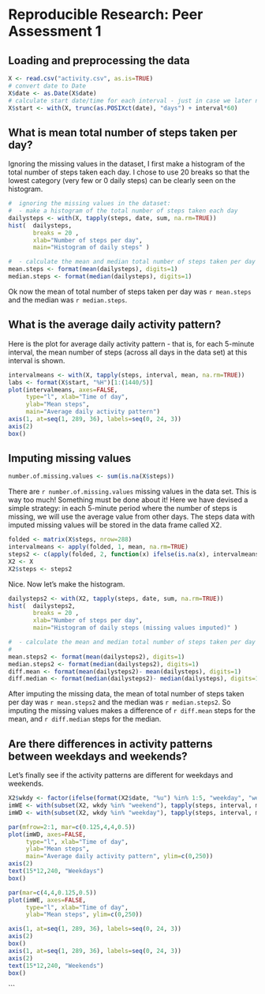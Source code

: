 # Reproducible Research: Peer Assessment 1


## Loading and preprocessing the data

```r
X <- read.csv("activity.csv", as.is=TRUE)
# convert date to Date
X$date <- as.Date(X$date)
# calculate start date/time for each interval - just in case we later need it
X$start <- with(X, trunc(as.POSIXct(date), "days") + interval*60)
```

## What is mean total number of steps taken per day?

Ignoring the missing values in the dataset, I first make a histogram of the total number of steps taken each day. I chose to use 20 breaks so that the lowest category (very few or 0 daily steps) can be clearly seen on the histogram.

```r
#  ignoring the missing values in the dataset:
#  - make a histogram of the total number of steps taken each day
dailysteps <- with(X, tapply(steps, date, sum, na.rm=TRUE))
hist(  dailysteps, 
       breaks = 20 , 
       xlab="Number of steps per day", 
       main="Histogram of daily steps" )
```

```r
#  - calculate the mean and median total number of steps taken per day
mean.steps <- format(mean(dailysteps), digits=1)
median.steps <- format(median(dailysteps), digits=1)
```

Ok now the mean of total number of steps taken per day was `r mean.steps` and the median was `r median.steps`. 

## What is the average daily activity pattern?

Here is the plot for average daily activity pattern - that is, for each 5-minute interval, the mean number of steps (across all days in the data set) at this interval is shown.

```r
intervalmeans <- with(X, tapply(steps, interval, mean, na.rm=TRUE))
labs <- format(X$start, "%H")[1:(1440/5)]
plot(intervalmeans, axes=FALSE, 
     type="l", xlab="Time of day", 
     ylab="Mean steps",
     main="Average daily activity pattern")
axis(1, at=seq(1, 289, 36), labels=seq(0, 24, 3))
axis(2)
box()
```

## Imputing missing values

```r
number.of.missing.values <- sum(is.na(X$steps))
```

There are `r number.of.missing.values` missing values in the data set. This is way too much! Something must be done about it! Here we have devised a simple strategy: in each 5-minute period where the number of steps is missing, we will use the average value from other days. The steps data with imputed missing values will be stored in the data frame called X2.


```r
folded <- matrix(X$steps, nrow=288)
intervalmeans <- apply(folded, 1, mean, na.rm=TRUE)
steps2 <- c(apply(folded, 2, function(x) ifelse(is.na(x), intervalmeans, x)))
X2 <- X
X2$steps <- steps2
```

Nice. Now let's make the histogram.
```r
dailysteps2 <- with(X2, tapply(steps, date, sum, na.rm=TRUE))
hist(  dailysteps2, 
       breaks = 20 , 
       xlab="Number of steps per day", 
       main="Histogram of daily steps (missing values imputed)" )
```

```r
#  - calculate the mean and median total number of steps taken per day
#
mean.steps2 <- format(mean(dailysteps2), digits=1)
median.steps2 <- format(median(dailysteps2), digits=1)
diff.mean <- format(mean(dailysteps2)- mean(dailysteps), digits=1)
diff.median <- format(median(dailysteps2)- median(dailysteps), digits=1)

```

After imputing the missing data, the mean of total number of steps taken per day was `r mean.steps2` and the median was `r median.steps2`. So imputing the missing values makes a difference of `r diff.mean` steps for the mean, and `r diff.median` steps for the median.

## Are there differences in activity patterns between weekdays and weekends?

Let's finally see if the activity patterns are different for weekdays and weekends.

```r
X2$wkdy <- factor(ifelse(format(X2$date, "%u") %in% 1:5, "weekday", "weekend"))
imWE <- with(subset(X2, wkdy %in% "weekend"), tapply(steps, interval, mean, na.rm=TRUE))
imWD <- with(subset(X2, wkdy %in% "weekday"), tapply(steps, interval, mean, na.rm=TRUE))
```

```r
par(mfrow=2:1, mar=c(0.125,4,4,0.5))
plot(imWD, axes=FALSE, 
     type="l", xlab="Time of day", 
     ylab="Mean steps",
     main="Average daily activity pattern", ylim=c(0,250))
axis(2)
text(15*12,240, "Weekdays")
box()

par(mar=c(4,4,0.125,0.5))
plot(imWE, axes=FALSE, 
     type="l", xlab="Time of day", 
     ylab="Mean steps", ylim=c(0,250))

axis(1, at=seq(1, 289, 36), labels=seq(0, 24, 3))
axis(2)
box()
axis(1, at=seq(1, 289, 36), labels=seq(0, 24, 3))
axis(2)
text(15*12,240, "Weekends")
box()

```
```
